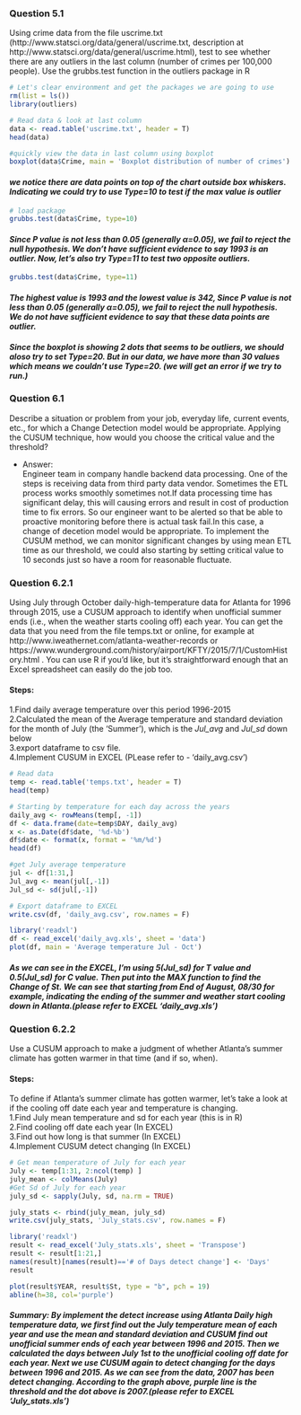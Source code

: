 ### Question 5.1  
Using crime data from the file uscrime.txt (http://www.statsci.org/data/general/uscrime.txt, description at http://www.statsci.org/data/general/uscrime.html), test to see whether there are any outliers in the last column (number of crimes per 100,000 people).  Use the grubbs.test function in the outliers package in R    


```{r}
# Let's clear environment and get the packages we are going to use
rm(list = ls())
library(outliers)

```

```{r}
# Read data & look at last column 
data <- read.table('uscrime.txt', header = T)
head(data)
```

```{r}
#quickly view the data in last column using boxplot 
boxplot(data$Crime, main = 'Boxplot distribution of number of crimes')

```
  
#### *we notice there are data points on top of the chart outside box whiskers. Indicating we could try to use Type=10 to test if the max value is outlier * 
```{r}
# load package 
grubbs.test(data$Crime, type=10)
```

#### *Since P value is not less than 0.05 (generally α=0.05), we fail to reject the null hypothesis. We don't have sufficient evidence to say 1993 is an outlier.   Now, let's also try Type=11 to test two opposite outliers.* 

```{r}
grubbs.test(data$Crime, type=11)

```
#### *The highest value is 1993 and the lowest value is 342, Since P value is not less than 0.05 (generally α=0.05), we fail to reject the null hypothesis. We do not have sufficient evidence to say that these data points are outlier.*  
  
#### *Since the boxplot is showing 2 dots that seems to be outliers, we should aloso try to set Type=20. But in our data, we have more than 30 values which means we couldn't use Type=20. (we will get an error if we try to run.)*

### Question 6.1  
Describe a situation or problem from your job, everyday life, current events, etc., for which a Change Detection model would be appropriate. Applying the CUSUM technique, how would you choose the critical value and the threshold?  

- Answer:  
Engineer team in company handle backend data processing. One of the steps is receiving data from third party data vendor. Sometimes the ETL process works smoothly sometimes not.If data processing time has significant delay, this will causing errors and result in cost of production time to fix errors. So our engineer want to be alerted so that be able to proactive monitoring before there is actual task fail.In this case, a change of decetion model would be appropriate. To implement the CUSUM method, we can monitor significant changes by using mean ETL time as our threshold, we could also starting by setting critical value to 10 seconds just so have a room for reasonable fluctuate. 
  
    
### Question 6.2.1  
Using July through October daily-high-temperature data for Atlanta for 1996 through 2015, use a CUSUM approach to identify when unofficial summer ends (i.e., when the weather starts cooling off) each year.  You can get the data that you need from the file temps.txt or online, for example at http://www.iweathernet.com/atlanta-weather-records  or https://www.wunderground.com/history/airport/KFTY/2015/7/1/CustomHistory.html .  You can use R if you’d like, but it’s straightforward enough that an Excel spreadsheet can easily do the job too.  

#### Steps:  
1.Find daily average temperature over this period 1996-2015   
2.Calculated the mean of the Average temperature and standard deviation for the month of July (the 'Summer'), which is the *Jul_avg* and *Jul_sd* down below  
3.export dataframe to csv file.  
4.Implement CUSUM in EXCEL (PLease refer to - 'daily_avg.csv')  

```{r}
# Read data 
temp <- read.table('temps.txt', header = T)
head(temp)

```

```{r}
# Starting by temperature for each day across the years
daily_avg <- rowMeans(temp[, -1])
df <- data.frame(date=temp$DAY, daily_avg)
x <- as.Date(df$date, '%d-%b')
df$date <- format(x, format = '%m/%d')
head(df)

#get July average temperature
jul <- df[1:31,]
Jul_avg <- mean(jul[,-1])
Jul_sd <- sd(jul[,-1])

```


```{r}
# Export dataframe to EXCEL
write.csv(df, 'daily_avg.csv', row.names = F)
```


```{r}
library('readxl')
df <- read_excel('daily_avg.xls', sheet = 'data')
plot(df, main = 'Average temperature Jul - Oct')
```
  
#### *As we can see in the EXCEL, I'm using 5(Jul_sd) for T value and 0.5(Jul_sd) for C value. Then put into the MAX function to find the Change of St. We can see that starting from End of August, 08/30 for example, indicating the ending of the summer and weather start cooling down in Atlanta.(please refer to EXCEL 'daily_avg.xls')*
  
  
### Question 6.2.2  
Use a CUSUM approach to make a judgment of whether Atlanta’s summer climate has gotten warmer in that time (and if so, when).  

#### Steps:  
To define if Atlanta's summer climate has gotten warmer, let's take a look at if the cooling off date each year and temperature is changing.  
1.Find July mean temperature and sd for each year (this is in R)  
2.Find cooling off date each year (In EXCEL)  
3.Find out how long is that summer (In EXCEL)  
4.Implement CUSUM detect changing (In EXCEL)  

```{r}
# Get mean temperature of July for each year
July <- temp[1:31, 2:ncol(temp) ]
july_mean <- colMeans(July)
#Get Sd of July for each year
july_sd <- sapply(July, sd, na.rm = TRUE)

```

```{r}
july_stats <- rbind(july_mean, july_sd)
write.csv(july_stats, 'July_stats.csv', row.names = F)
```

```{r}
library('readxl')
result <- read_excel('July_stats.xls', sheet = 'Transpose')
result <- result[1:21,]
names(result)[names(result)=='# of Days detect change'] <- 'Days'
result


```
```{r}
plot(result$YEAR, result$St, type = "b", pch = 19)
abline(h=38, col='purple')
```


#### *Summary:  By implement the detect increase using Atlanta Daily high temperature data, we first find out the July temperature mean of each year and use the mean and standard deviation and CUSUM find out unofficial summer ends of each year between 1996 and 2015. Then we calculated the days between July 1st to the unofficial cooling off date for each year. Next we use CUSUM again to detect changing for the days between 1996 and 2015. As we can see from the data, 2007 has been detect changing. According to the graph above, purple line is the threshold and the dot above is 2007.(please refer to EXCEL 'July_stats.xls')*
